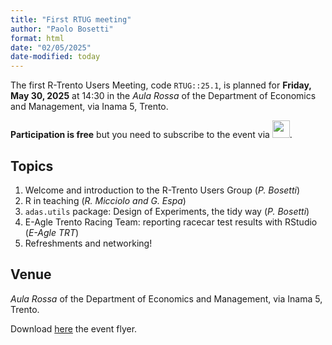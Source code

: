 ```yaml
---
title: "First RTUG meeting"
author: "Paolo Bosetti"
format: html
date: "02/05/2025"
date-modified: today
---
```



The first R-Trento Users Meeting, code `RTUG::25.1`, is planned for **Friday, May 30, 2025** at 14:30 in the *Aula Rossa* of the Department of Economics and Management, via Inama 5, Trento.

**Participation is free** but you need to subscribe to the event via [![](https://help.meetup.com/hc/theming_assets/01HZH3ZAT7AR9TR620NM18CDKN){height=2em}](https://www.meetup.com/r-trento-users-group/events/306973694/?eventOrigin=group_upcoming_events).

## Topics

1. Welcome and introduction to the R-Trento Users Group (*P. Bosetti*)
2. R in teaching (*R. Micciolo and G. Espa*)
3. `adas.utils` package: Design of Experiments, the tidy way (*P. Bosetti*)
4. E-Agle Trento Racing Team: reporting racecar test results with RStudio (*E-Agle TRT*)
5. Refreshments and networking!

## Venue

*Aula Rossa* of the Department of Economics and Management, via Inama 5, Trento.

:::{.callout-note title="Event flyer"}
Download [here](/images/flyer.pdf){target="_blank"} the event flyer.
:::